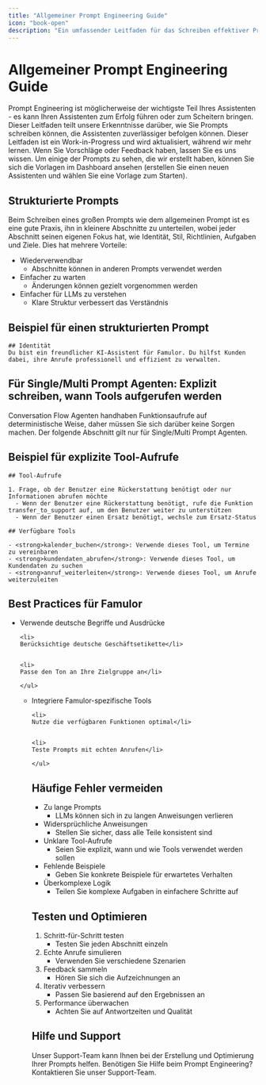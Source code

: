 ```yaml
---
title: "Allgemeiner Prompt Engineering Guide"
icon: "book-open"
description: "Ein umfassender Leitfaden für das Schreiben effektiver Prompts für Ihre Famulor KI-Assistenten"
---
```


# Allgemeiner Prompt Engineering Guide

<Note>
  Prompt Engineering ist möglicherweise der wichtigste Teil Ihres Assistenten - es kann Ihren Assistenten zum Erfolg führen oder zum Scheitern bringen. Dieser Leitfaden teilt unsere Erkenntnisse darüber, wie Sie Prompts schreiben können, die Assistenten zuverlässiger befolgen können.
</Note>

<Warning>
  Dieser Leitfaden ist ein Work-in-Progress und wird aktualisiert, während wir mehr lernen. Wenn Sie Vorschläge oder Feedback haben, lassen Sie es uns wissen.
</Warning>

<Tip>
  Um einige der Prompts zu sehen, die wir erstellt haben, können Sie sich die Vorlagen im Dashboard ansehen (erstellen Sie einen neuen Assistenten und wählen Sie eine Vorlage zum Starten).
</Tip>

## Strukturierte Prompts

<Card title="Warum strukturierte Prompts?" icon="flask-gear" color="blue">
  <p>
  Beim Schreiben eines großen Prompts wie dem allgemeinen Prompt ist es eine gute Praxis, ihn in kleinere Abschnitte zu unterteilen, wobei jeder Abschnitt seinen eigenen Fokus hat, wie Identität, Stil, Richtlinien, Aufgaben und Ziele. Dies hat mehrere Vorteile:</p>

  <ul>
  <li>
  Wiederverwendbar

   - Abschnitte können in anderen Prompts verwendet werden</li>

  
  <li>
  Einfacher zu warten

   - Änderungen können gezielt vorgenommen werden</li>

  
  <li>
  Einfacher für LLMs zu verstehen

   - Klare Struktur verbessert das Verständnis</li>

  </ul>
</Card>

## Beispiel für einen strukturierten Prompt

<CodeGroup>

```
## Identität
Du bist ein freundlicher KI-Assistent für Famulor. Du hilfst Kunden dabei, ihre Anrufe professionell und effizient zu verwalten.
```

</CodeGroup>

## Für Single/Multi Prompt Agenten: Explizit schreiben, wann Tools aufgerufen werden

<Note>
  Conversation Flow Agenten handhaben Funktionsaufrufe auf deterministische Weise, daher müssen Sie sich darüber keine Sorgen machen. Der folgende Abschnitt gilt nur für Single/Multi Prompt Agenten.
</Note>

## Beispiel für explizite Tool-Aufrufe

<CodeGroup>

```
## Tool-Aufrufe

1. Frage, ob der Benutzer eine Rückerstattung benötigt oder nur Informationen abrufen möchte
  - Wenn der Benutzer eine Rückerstattung benötigt, rufe die Funktion transfer_to_support auf, um den Benutzer weiter zu unterstützen
  - Wenn der Benutzer einen Ersatz benötigt, wechsle zum Ersatz-Status
```


```
## Verfügbare Tools

- <strong>kalender_buchen</strong>: Verwende dieses Tool, um Termine zu vereinbaren
- <strong>kundendaten_abrufen</strong>: Verwende dieses Tool, um Kundendaten zu suchen
- <strong>anruf_weiterleiten</strong>: Verwende dieses Tool, um Anrufe weiterzuleiten
```

</CodeGroup>

## Best Practices für Famulor

<CardGroup cols={2}>
  <Card title="Sprachliche Anpassung" icon="globe" color="blue">
    <ul>
    <li>
    Verwende deutsche Begriffe und Ausdrücke</li>

    
    <li>
    Berücksichtige deutsche Geschäftsetikette</li>

    
    <li>
    Passe den Ton an Ihre Zielgruppe an</li>

    </ul>
  </Card>
  <Card title="Technische Integration" icon="cassette-betamax" color="green">
    <ul>
    <li>
    Integriere Famulor-spezifische Tools</li>

    
    <li>
    Nutze die verfügbaren Funktionen optimal</li>

    
    <li>
    Teste Prompts mit echten Anrufen</li>

    </ul>
  </Card>
</CardGroup>

## Häufige Fehler vermeiden

<Card title="Was Sie vermeiden sollten" icon="ball-pile" color="red">
  <ul>
  <li>
  Zu lange Prompts

   - LLMs können sich in zu langen Anweisungen verlieren</li>

  
  <li>
  Widersprüchliche Anweisungen

   - Stellen Sie sicher, dass alle Teile konsistent sind</li>

  
  <li>
  Unklare Tool-Aufrufe

   - Seien Sie explizit, wann und wie Tools verwendet werden sollen</li>

  
  <li>
  Fehlende Beispiele

   - Geben Sie konkrete Beispiele für erwartetes Verhalten</li>

  
  <li>
  Überkomplexe Logik

   - Teilen Sie komplexe Aufgaben in einfachere Schritte auf</li>

  </ul>
</Card>

## Testen und Optimieren

<Card title="Schritte zum Testen" icon="play" color="purple">
  <ol>
  <li>
  Schritt-für-Schritt testen

   - Testen Sie jeden Abschnitt einzeln</li>

  
  <li>
  Echte Anrufe simulieren

   - Verwenden Sie verschiedene Szenarien</li>

  
  <li>
  Feedback sammeln

   - Hören Sie sich die Aufzeichnungen an</li>

  
  <li>
  Iterativ verbessern

   - Passen Sie basierend auf den Ergebnissen an</li>

  
  <li>
  Performance überwachen

   - Achten Sie auf Antwortzeiten und Qualität</li>

  </ol>
</Card>

## Hilfe und Support

<Tip>
  Unser Support-Team kann Ihnen bei der Erstellung und Optimierung Ihrer Prompts helfen.
</Tip>

<Card title="Support kontaktieren" icon="headphones" color="blue" href="https://famulor.de/support">
  Benötigen Sie Hilfe beim Prompt Engineering? Kontaktieren Sie unser Support-Team.
</Card>